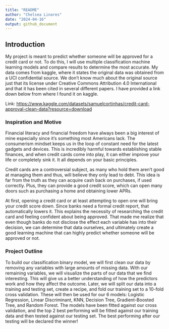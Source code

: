 ```yaml
---
title: "README"
author: "Chelsea Linares"
date: "2024-04-16"
output: github_document
---
```


## Introduction

My project is meant to predict whether someone will be approved for a credit card or not. To do this, I will use multiple classification machine learning models and compare results to determine the most accurate. My data comes from kaggle, where it states the original data was obtained from a UCI confidential source. We don't know much about the original source just that its license under Creative Commons Attribution 4.0 International and that it has been cited in several different papers. I have provided a link down below from where I found it on kaggle.

Link: <https://www.kaggle.com/datasets/samuelcortinhas/credit-card-approval-clean-data?resource=download>

### Inspiration and Motive

Financial literacy and financial freedom have always been a big interest of mine especially since it's something most Americans lack. The consumerism mindset keeps us in the loop of constant need for the latest gadgets and devices. This is incredibly harmful towards establishing stable finances, and when credit cards come into play, it can either improve your life or completely sink it. It all depends on your basic principles. 

Credit cards are a controversial subject, as many who hold them aren't good at managing them and thus, will believe they only lead to debt. This idea is far from the truth as they can acquire cash back on purchases, if used correctly. Plus, they can provide a good credit score, which can open many doors such as purchasing a home and obtaining lower APRs.

At first, opening a credit card or at least attempting to open one will bring your credit score down. Since banks need a formal credit report, that automatically lowers it. This explains the necessity of researching the credit card and feeling confident about being approved. That made me realize that even though banks do not disclose the effect each variable has into their decision, we can determine that data ourselves, and ultimately create a good learning machine that can highly predict whether someone will be approved or not.

### Project Outline

To build our classification binary model, we will first clean our data by removing any variables with large amounts of missing data. With our remaining variables, we will visualize the parts of our data that we find interesting. This will give us a better understanding of how the predictors work and how they affect the outcome. Later, we will split our data into a training and testing set, create a recipe, and fold our training set to a 10-fold cross validation. These will then be used for our 6 models: Logistic Regression, Linear Discriminant, KNN, Decision Tree, Gradient-Boosted Tree, and Random Forest. The models have been fitted against our cross validation, and the top 2 best performing will be fitted against our training data and then tested against our testing set. The best performing after our testing will be declared the winner!
